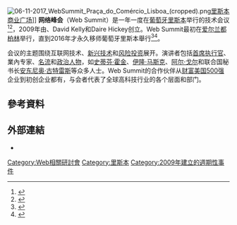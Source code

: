 {{Infobox convention
| name       = Web Summit 
| image      = Logo Lisbon Web Summit.svg
| image 2    = 
| status     = 持續中
| genre      = 科技會議
| venue      = [[阿尔蒂斯竞技场|阿尔蒂斯竞技场]]和{{link-pt|里斯本展覽會議中心|Feira Internacional de Lisboa}}
| location   = [[里斯本|里斯本]]
| country    = [[葡萄牙|葡萄牙]]
| coordinates= {{coord|38|46|4.9|N|9|5|42.6|W|display=inline, title}}
| first      = 2009 ([[都柏林|都柏林]])
| last       = 
| founders   = {{link-en|Paddy Cosgrave}}, David Kelly and Daire Hickey
| attendance = 
| website    = {{URL|https://websummit.com/|websummit.com}}
}}
[[File:06-11-2017_WebSummit_Praça_do_Comércio_Lisboa_(cropped).png|thumb]][[里斯本|里斯本]][[商业广场|商业广场]]]]
'''网络峰会'''（Web Summit）是一年一度在[[葡萄牙|葡萄牙]][[里斯本|里斯本]]举行的技术会议<ref>{{Cite web |url=https://portuguese-american-journal.com/web-summit-lisbon-hosting-the-largest-tech-event-in-the-world-portugal/ |title=Portuguese American Journal - Web Summit: Lisbon hosting the largest tech event in the world |accessdate=2020-12-05 |archive-date=2019-03-13 |archive-url=https://web.archive.org/web/20190313021615/http://portuguese-american-journal.com/web-summit-lisbon-hosting-the-largest-tech-event-in-the-world-portugal/ |dead-url=no }}</ref><ref>{{Cite web |url=https://www.forbes.com/sites/jasonbloomberg/2018/11/09/seven-enterprise-startup-standouts-at-massive-websummit-conference/ |title=Forbes - Seven Enterprise Startup Standouts At Massive WebSummit Conference |accessdate=2020-12-05 |archive-date=2019-03-06 |archive-url=https://web.archive.org/web/20190306044601/https://www.forbes.com/sites/jasonbloomberg/2018/11/09/seven-enterprise-startup-standouts-at-massive-websummit-conference/ |dead-url=no }}</ref>，2009年由{{link-en|Paddy Cosgrave}}、David Kelly和Daire Hickey创立。Web Summit最初在[[爱尔兰|爱尔兰]][[都柏林|都柏林]]举行，直到2016年才永久移师葡萄牙里斯本舉行<ref name=Temperton>{{Cite news| last = Temperton| first = James| accessdate = 29 September 2015| title = Web Summit 2016 will ditch Dublin for Lisbon| work = Wired UK| date = 9 September 2015| url = https://www.wired.co.uk/news/archive/2015-09/23/web-summit-dublin-lisbon-2016| archive-date = 2015-09-27| archive-url = https://web.archive.org/web/20150927050358/http://www.wired.co.uk/news/archive/2015-09/23/web-summit-dublin-lisbon-2016| dead-url = no}}</ref><ref>{{Cite web |url=https://www.reuters.com/article/us-portugal-websummit/web-summit-to-stay-in-lisbon-for-10-years-idUSKCN1MD11C |title=Reuters - Web Summit to stay in Lisbon for 10 years |accessdate=2020-12-05 |archive-date=2019-07-13 |archive-url=https://web.archive.org/web/20190713115138/https://www.reuters.com/article/us-portugal-websummit/web-summit-to-stay-in-lisbon-for-10-years-idUSKCN1MD11C |dead-url=no }}</ref>。

会议的主题围绕互联网技术、[[新兴技术|新兴技术]]和[[风险投资|风险投资]]展开。演讲者包括[[首席执行官|首席执行官]]、業內专家、[[名流|名流]]和[[政治人物|政治人物]]，如[[史蒂芬·霍金|史蒂芬·霍金]]、[[伊隆·马斯克|伊隆·马斯克]]、[[阿尔·戈尔|阿尔·戈尔]]和联合国秘书长[[安东尼奥·古特雷斯|安东尼奥·古特雷斯]]等众多人士。Web Summit的合作伙伴从[[财富美国500强|财富美国500强]]企业到初创企业都有，与会者代表了全球高科技行业的各个层面和部门。

== 參考資料 ==
{{Reflist|2}}

== 外部連結 ==
{{commons category|Web Summit}}
* {{Official website}}

[[Category:Web相關研討會|Category:Web相關研討會]]
[[Category:里斯本|Category:里斯本]]
[[Category:2009年建立的週期性事件|Category:2009年建立的週期性事件]]